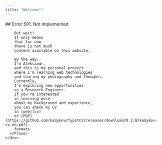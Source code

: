```yaml
---
title: "Welcome!"
---
```



<BaseLayout pageTitle={frontmatter.title}>
  <div class="md:flex md:flex-row-reverse md:justify-between md:items-center">
    <Picture
      class="mx-auto md:mx-0 rounded-full drop-shadow-lg my-5"
      src="https://live.staticflickr.com/65535/54109455443_2c0fac61ec_o_d.jpg"
      alt="Aleksandr Kadykov's self portrait."
      formats={["avif", "webp"]}
      fallbackFormat="jpg"
      inferSize={true}
      densities={[1.0, 1.25, 1.5, 2, 3, 4, 5]}
      width="250"
      height="250"
      loading="eager"
    />
    <div class="mx-auto md:mx-0 md:mr-5">
      <Prose>
        ## Error 501. Not implemented

        But wait!
        It only means
        that for now
        there is not much
        content available on this website.

        By the way,
        I'm Aleksandr,
        and this is my personal project
        where I'm learning web technologies
        and sharing my photography and thoughts.
        Currently,
        I'm exploring new opportunities
        as a Research Engineer.
        If you're interested
        in learning more
        about my background and experience,
        you can check my CV
        in [web](cv)
        or [PDF](https://github.com/kadykov/typstCV/releases/download/0.2.0/kadykov-cv-en.pdf)
        formats.
      </Prose>
    </div>

  </div>
</BaseLayout>
